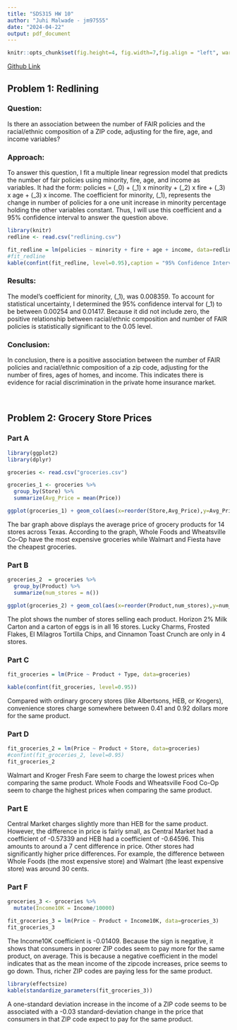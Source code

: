 ```yaml
---
title: "SDS315 HW 10"
author: "Juhi Malwade - jm97555"
date: "2024-04-22"
output: pdf_document
---
```


```r
knitr::opts_chunk$set(fig.height=4, fig.width=7,fig.align = "left", warning=FALSE, tidy=TRUE, tidy.opts=list(width.cutoff=60))
```

[Github Link](https://github.com/juhimalwade/SDS315.git)

## Problem 1: Redlining

### Question:
Is there an association between the number of FAIR policies and the racial/ethnic composition of a ZIP code, adjusting for the fire, age, and income variables?

### Approach:
To answer this question, I fit a multiple linear regression model that predicts the number of fair policies using minority, fire, age, and income as variables. It had the form: policies = \(\beta_0\) + \(\beta_1\) x minority + \(\beta_2\) x fire + \(\beta_3\) x age + \(\beta_3\) x income. The coefficient for minority, \(\beta_1\), represents the change in number of policies for a one unit increase in minority percentage holding the other variables constant. Thus, I will use this coefficient and a 95% confidence interval to answer the question above.

```r
library(knitr)
redline <- read.csv("redlining.csv")

fit_redline = lm(policies ~ minority + fire + age + income, data=redline)
#fit_redline
kable(confint(fit_redline, level=0.95),caption = "95% Confidence Interval")
```
### Results:
The model's coefficient for minority, \(\beta_1\), was 0.008359. To account for statistical uncertainty, I determined the 95% confidence interval for \(\beta_1\) to be between 0.00254 and 0.01417. Because it did not include zero, the positive relationship between racial/ethnic composition and number of FAIR policies is statistically significant to the 0.05 level.

### Conclusion:
In conclusion, there is a positive association between the number of FAIR policies and racial/ethnic composition of a zip code, adjusting for the number of fires, ages of homes, and income. This indicates there is evidence for racial discrimination in the private home insurance market. 

<br>

## Problem 2: Grocery Store Prices

### Part A

```r
library(ggplot2)
library(dplyr)

groceries <- read.csv("groceries.csv")

groceries_1 <- groceries %>% 
  group_by(Store) %>% 
  summarize(Avg_Price = mean(Price))

ggplot(groceries_1) + geom_col(aes(x=reorder(Store,Avg_Price),y=Avg_Price)) + coord_flip() + labs(title = "Average Price of Grocery Products", x = "Store", y = "Average Price ($)")


```

The bar graph above displays the average price of grocery products for 14 stores across Texas. According to the graph, Whole Foods and Wheatsville Co-Op have the most expensive groceries while Walmart and Fiesta have the cheapest groceries.

### Part B

```r
groceries_2  = groceries %>% 
  group_by(Product) %>% 
  summarize(num_stores = n())

ggplot(groceries_2) + geom_col(aes(x=reorder(Product,num_stores),y=num_stores)) + coord_flip() + theme(axis.text.y = element_text(size = 5)) + labs(title = "Number of Stores selling each Product", y = "Number of Stores",x="Product")

```
The plot shows the number of stores selling each product. Horizon 2% Milk Carton and a carton of eggs is in all 16 stores. Lucky Charms, Frosted Flakes, El Milagros Tortilla Chips, and Cinnamon Toast Crunch are only in 4 stores.

### Part C

```r
fit_groceries = lm(Price ~ Product + Type, data=groceries)

kable(confint(fit_groceries, level=0.95))
```

Compared with ordinary grocery stores (like Albertsons, HEB, or Krogers), convenience stores charge somewhere between 0.41 and 0.92 dollars more for the same product.

### Part D

```r
fit_groceries_2 = lm(Price ~ Product + Store, data=groceries)
#confint(fit_groceries_2, level=0.95)
fit_groceries_2

```
Walmart and Kroger Fresh Fare seem to charge the lowest prices when comparing the same product. Whole Foods and Wheatsville Food Co-Op seem to charge the highest prices when comparing the same product.

### Part E

Central Market charges slightly more than HEB for the same product. However, the difference in price is fairly small, as Central Market had a coefficient of -0.57339 and HEB had a coefficient of -0.64596. This amounts to around a 7 cent difference in price. Other stores had significantly higher price differences. For example, the difference between Whole Foods (the most expensive store) and Walmart (the least expensive store) was around 30 cents. 

### Part F

```r
groceries_3 <- groceries %>%
  mutate(Income10K = Income/10000)

fit_groceries_3 = lm(Price ~ Product + Income10K, data=groceries_3)
fit_groceries_3

```
The Income10K coefficient is -0.01409. Because the sign is negative, it shows that consumers in poorer ZIP codes seem to pay more for the same product, on average. This is because a negative coefficient in the model indicates that as the mean income of the zipcode increases, price seems to go down. Thus, richer ZIP codes are paying less for the same product.

```r
library(effectsize)
kable(standardize_parameters(fit_groceries_3))

```

A one-standard deviation increase in the income of a ZIP code seems to be associated with a -0.03 standard-deviation change in the price that consumers in that ZIP code expect to pay for the same product.
